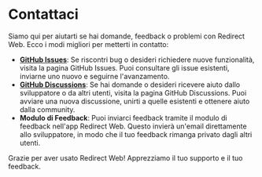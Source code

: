 # Contattaci

Siamo qui per aiutarti se hai domande, feedback o problemi con Redirect Web. Ecco i modi migliori per metterti in contatto:

-   **[GitHub Issues](https://github.com/mshibanami/RedirectWeb/issues)**: Se riscontri bug o desideri richiedere nuove funzionalità, visita la pagina GitHub Issues. Puoi consultare gli issue esistenti, inviarne uno nuovo e seguirne l'avanzamento.
-   **[GitHub Discussions](https://github.com/mshibanami/RedirectWeb/discussions)**: Se hai domande o desideri ricevere aiuto dallo sviluppatore o da altri utenti, visita la pagina GitHub Discussions. Puoi avviare una nuova discussione, unirti a quelle esistenti e ottenere aiuto dalla community.
-   **Modulo di Feedback**: Puoi inviarci feedback tramite il modulo di feedback nell'app Redirect Web. Questo invierà un'email direttamente allo sviluppatore, in modo che il tuo feedback rimanga privato dagli altri utenti.

Grazie per aver usato Redirect Web! Apprezziamo il tuo supporto e il tuo feedback.
